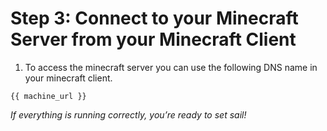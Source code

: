 # Step 3: Connect to your Minecraft Server from your Minecraft Client

1. To access the minecraft server you can use the following DNS name in your minecraft client.

```
{{ machine_url }}
```
*_If everything is running correctly, you’re ready to set sail_!*